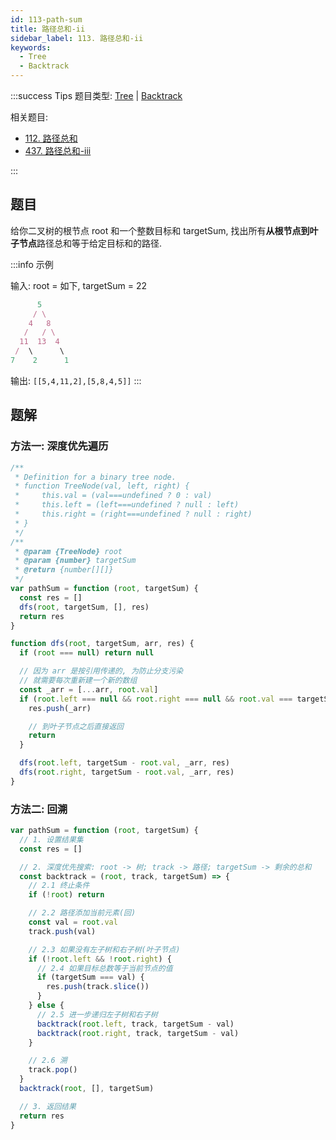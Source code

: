 ```yaml
---
id: 113-path-sum
title: 路径总和-ii
sidebar_label: 113. 路径总和-ii
keywords:
  - Tree
  - Backtrack
---
```


:::success Tips
题目类型: [Tree](/data-structure/tree/concept) | [Backtrack](/algorithm-design/backtrack)

相关题目:

- [112. 路径总和](/leetcode/easy/112-has-path-sum)
- [437. 路径总和-iii](/leetcode/medium/437-path-sum)

:::

## 题目

给你二叉树的根节点 root 和一个整数目标和 targetSum, 找出所有**从根节点到叶子节点**路径总和等于给定目标和的路径.

:::info 示例

输入: root = 如下, targetSum = 22

```ts
      5
     / \
    4   8
   /   / \
  11  13  4
 /  \      \
7    2      1
```

输出: `[[5,4,11,2],[5,8,4,5]]`
:::

## 题解

### 方法一: 深度优先遍历

```ts
/**
 * Definition for a binary tree node.
 * function TreeNode(val, left, right) {
 *     this.val = (val===undefined ? 0 : val)
 *     this.left = (left===undefined ? null : left)
 *     this.right = (right===undefined ? null : right)
 * }
 */
/**
 * @param {TreeNode} root
 * @param {number} targetSum
 * @return {number[][]}
 */
var pathSum = function (root, targetSum) {
  const res = []
  dfs(root, targetSum, [], res)
  return res
}

function dfs(root, targetSum, arr, res) {
  if (root === null) return null

  // 因为 arr 是按引用传递的, 为防止分支污染
  // 就需要每次重新建一个新的数组
  const _arr = [...arr, root.val]
  if (root.left === null && root.right === null && root.val === targetSum) {
    res.push(_arr)

    // 到叶子节点之后直接返回
    return
  }

  dfs(root.left, targetSum - root.val, _arr, res)
  dfs(root.right, targetSum - root.val, _arr, res)
}
```

### 方法二: 回溯

```ts
var pathSum = function (root, targetSum) {
  // 1. 设置结果集
  const res = []

  // 2. 深度优先搜索: root -> 树; track -> 路径; targetSum -> 剩余的总和
  const backtrack = (root, track, targetSum) => {
    // 2.1 终止条件
    if (!root) return

    // 2.2 路径添加当前元素(回)
    const val = root.val
    track.push(val)

    // 2.3 如果没有左子树和右子树(叶子节点)
    if (!root.left && !root.right) {
      // 2.4 如果目标总数等于当前节点的值
      if (targetSum === val) {
        res.push(track.slice())
      }
    } else {
      // 2.5 进一步递归左子树和右子树
      backtrack(root.left, track, targetSum - val)
      backtrack(root.right, track, targetSum - val)
    }

    // 2.6 溯
    track.pop()
  }
  backtrack(root, [], targetSum)

  // 3. 返回结果
  return res
}
```
